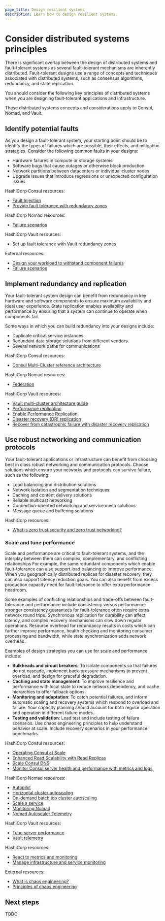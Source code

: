 ```yaml
---
page_title: Design resilient systems
description: Learn how to design resilient systems.
---
```


# Consider distributed systems principles

There is significant overlap between the design of distributed systems and fault-tolerant systems as several fault-tolerant mechanisms are inherently distributed. Fault-tolerant designs use a range of concepts and techniques associated with distributed systems, such as consensus algorithms, redundancy, and state replication.

You should consider the following key principles of distributed systems when you are designing fault-tolerant applications and infrastructure.

<Tip>

These distributed systems concepts and considerations apply to Consul, Nomad, and Vault.

</Tip>

## Identify potential faults

As you design a fault-tolerant system, your starting point should be to identify the types of failures which are possible, their effects, and mitigation strategies. Consider the following common faults in your designs:

- Hardware failures in compute or storage systems
- Software bugs that cause outages or otherwise block production
- Network partitions between datacenters or individual cluster nodes
- Upgrade issues that introduce regressions or unexpected configuration issues

HashiCorp Consul resources:

- [Fault Injection](/consul/docs/troubleshoot/fault-injection)
- [Provide fault tolerance with redundancy zones](/consul/tutorials/operate-consul/redundancy-zones)

HashiCorp Nomad resources:

- [Failure scenarios](/nomad/tutorials/enterprise/production-reference-architecture-vm-with-consul#failure-scenarios)

HashiCorp Vault resources:

- [Set up fault tolerance with Vault redundancy zones](/vault/tutorials/raft/raft-redundancy-zones)

External resources:

- [Design your workload to withstand component failures](https://docs.aws.amazon.com/wellarchitected/latest/reliability-pillar/design-your-workload-to-withstand-component-failures.html)
- [Failure scenarios](https://docs.aws.amazon.com/sap/latest/general/arch-guide-failure-scenarios.html)

## Implement redundancy and replication

Your fault-tolerant system design can benefit from redundancy in key hardware and software components to ensure maximum availability and ideal user experience. State replication enables availability and performance by ensuring that a system can continue to operate when components fail.

Some ways in which you can build redundancy into your designs include:

- Duplicate critical service instances
- Redundant data storage solutions from different vendors
- Several network paths for communications

HashiCorp Consul resources:

- [Consul Multi-Cluster reference architecture](/consul/tutorials/production-multi-cluster/multi-cluster-reference-architecture)

HashiCorp Nomad resources:

- [Federation](/nomad/docs/architecture/cluster/federation)

HashiCorp Vault resources:

- [Vault multi-cluster architecture guide](/vault/tutorials/day-one-raft/multi-cluster-architecture)
- [Performance replication](/vault/docs/enterprise/replication#performance-replication)
- [Enable Performance Replication](/vault/tutorials/enterprise/performance-replication)
- [Disaster recovery (DR) replication](/vault/docs/enterprise/replication#disaster-recovery-dr-replication)
- [Recover from catastrophic failure with disaster recovery replication](/vault/tutorials/enterprise/disaster-recovery-replication-failover)

## Use robust networking and communication protocols

Your fault-tolerant applications or infrastructure can benefit from choosing best in class robust networking and communication protocols. Choose solutions which ensure your networks and protocols can survive failure, such as the following:

- Load balancing and distribution solutions
- Network isolation and segmentation techniques
- Caching and content delivery solutions
- Reliable multicast networking
- Connection-oriented networking and service mesh solutions
- Message queue and buffering solutions

HashiCorp resources:

- [What is zero trust security and zero trust networking?](/well-architected-framework/security/security-zero-trust-video)

### Scale and tune performance

Scale and performance are critical to fault-tolerant systems, and the interplay between them can complex, complementary, and conflicting relationships For example, the same redundant components which enable fault-tolerance can also support load balancing to improve performance. When you geographically distributed replicas for disaster recovery, they can also support latency reduction goals. You can also benefit from excess production capacity need for fault-tolerance to offer extra performance headroom.

Some examples of conflicting relationships and trade-offs between fault-tolerance and performance include consistency versus performance; stronger consistency guarantees for fault-tolerance often require extra network round trips. Synchronous replication for durability can affect latency, and complex recovery mechanisms can slow down regular operations. Resource overhead for redundancy results in costs which can further improve performance, health checking and monitoring consumer processing and bandwidth, while state synchronization adds network overhead.

Examples of design strategies you can use for scale and performance include:

- **Bulkheads and circuit breakers**: To isolate components so that failures do not cascade, implement back-pressure mechanisms to prevent overload, and design for graceful degradation.
- **Caching and state management**: To improve resilience and performance with local state to reduce network dependency, and cache hierarchies to offer fallback options.
- **Monitoring and adaptation**: To catch potential failures, and inform automatic scaling and recovery systems which respond to overload and failure. Your capacity planning should account for both regular operation and operation in different failure modes.
- **Testing and validation**: Load test and include testing of failure scenarios. Use chaos engineering principles to help understand behavior at scale. Include recovery scenarios in your performance benchmarks.

HashiCorp Consul resources:

- [Operating Consul at Scale](/consul/docs/manage/scale)
- [Enhanced Read Scalability with Read Replicas](/consul/docs/manage/scale/read-replica)
- [Scale Consul DNS](/consul/docs/discover/dns/scale)
- [Monitor Consul server health and performance with metrics and logs](/consul/tutorials/observe-your-network/server-metrics-and-logs)

HashiCorp Nomad resources:

- [Autopilot](/nomad/docs/manage/autopilot)
- [Horizontal cluster autoscaling](/nomad/tutorials/autoscaler/horizontal-cluster-scaling)
- [On-demand batch job cluster autoscaling](/nomad/tutorials/autoscaler/horizontal-cluster-scaling-on-demand-batch)
- [Scale a service](/nomad/tutorials/migrate-monolith/monolith-migration-autoscale)
- [Monitoring Nomad](/nomad/docs/operations/monitoring-nomad)
- [Nomad Autoscaler Telemetry](/nomad/tools/autoscaling/telemetry)

HashiCorp Vault resources:

- [Tune server performance](/vault/tutorials/archive/performance-tuning)
- [Vault telemetry](/vault/docs/internals/telemetry)

HashiCorp resources:

- [React to metrics and monitoring](/well-architected-framework/reliability/reliability-react-to-monitoring)
- [Manage infrastructure and service monitoring](/well-architected-framework/reliability/reliability-deploy-application-monitoring-components)

External resources:

- [What is chaos engineering?](https://www.ibm.com/think/topics/chaos-engineering)
- [Principles of chaos engineering](https://principlesofchaos.org/)

## Next steps

TODO